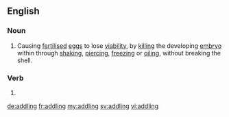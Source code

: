 {{was wotd|2015|November|7}}
==English==

===Noun===
{{en-noun}}

# Causing [[fertilised]] [[egg]]s to lose [[viability]], by [[killing]] the developing [[embryo]] within through [[shaking]], [[piercing]], [[freezing]] or [[oiling]], without breaking the shell.

===Verb===
{{head|en|present participle}}

# {{present participle of|addle|lang=en|nocat=1}}

[[de:addling]]
[[fr:addling]]
[[my:addling]]
[[sv:addling]]
[[vi:addling]]